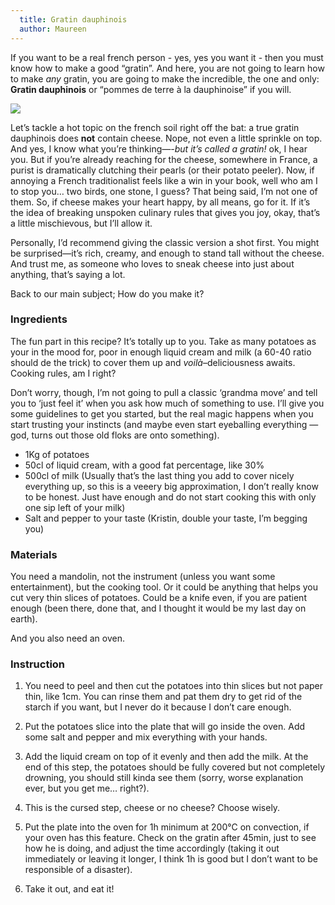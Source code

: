 ```yaml
---
  title: Gratin dauphinois
  author: Maureen
---
```


If you want to be a real french person - yes, yes you want it - then you must know how to make a good "gratin". And here, you are not going to learn how to make *any* gratin, you are going to make the incredible, the one and only: **Gratin dauphinois** or "pommes de terre à la dauphinoise" if you will.

![](images/gratin-dauphinois.jpeg)

::: {.callout-note appearance="simple"}
Let's tackle a hot topic on the french soil right off the bat: a true gratin dauphinois does **not** contain cheese. Nope, not even a little sprinkle on top. And yes, I know what you're thinking*----but it's called a gratin!* ok, I hear you. But if you're already reaching for the cheese, somewhere in France, a purist is dramatically clutching their pearls (or their potato peeler). Now, if annoying a French traditionalist feels like a win in your book, well who am I to stop you... two birds, one stone, I guess? That being said, I'm not one of them. So, if cheese makes your heart happy, by all means, go for it. If it's the idea of breaking unspoken culinary rules that gives you joy, okay, that's a little mischievous, but I'll allow it.

Personally, I'd recommend giving the classic version a shot first. You might be surprised---it's rich, creamy, and enough to stand tall without the cheese. And trust me, as someone who loves to sneak cheese into just about anything, that's saying a lot.
:::

Back to our main subject; How do you make it?

### Ingredients

::: {.callout-note appearance="minimal"}
The fun part in this recipe? It's totally up to you. Take as many potatoes as your in the mood for, poor in enough liquid cream and milk (a 60-40 ratio should de the trick) to cover them up and *voilà*--deliciousness awaits. Cooking rules, am I right?

Don't worry, though, I'm not going to pull a classic 'grandma move' and tell you to 'just feel it' when you ask how much of something to use. I'll give you some guidelines to get you started, but the real magic happens when you start trusting your instincts (and maybe even start eyeballing everything ---god, turns out those old floks are onto something).
:::

-   1Kg of potatoes
-   50cl of liquid cream, with a good fat percentage, like 30%
-   500cl of milk (Usually that's the last thing you add to cover nicely everything up, so this is a veeery big approximation, I don't really know to be honest. Just have enough and do not start cooking this with only one sip left of your milk)
-   Salt and pepper to your taste (Kristin, double your taste, I'm begging you)

### Materials

You need a mandolin, not the instrument (unless you want some entertainment), but the cooking tool. Or it could be anything that helps you cut very thin slices of potatoes. Could be a knife even, if you are patient enough (been there, done that, and I thought it would be my last day on earth).

And you also need an oven.

### Instruction

1.  You need to peel and then cut the potatoes into thin slices but not paper thin, like 1cm. You can rinse them and pat them dry to get rid of the starch if you want, but I never do it because I don't care enough.

2.  Put the potatoes slice into the plate that will go inside the oven. Add some salt and pepper and mix everything with your hands.

3.  Add the liquid cream on top of it evenly and then add the milk. At the end of this step, the potatoes should be fully covered but not completely drowning, you should still kinda see them (sorry, worse explanation ever, but you get me... right?).

4.  This is the cursed step, cheese or no cheese? Choose wisely.

5.  Put the plate into the oven for 1h minimum at 200°C on convection, if your oven has this feature. Check on the gratin after 45min, just to see how he is doing, and adjust the time accordingly (taking it out immediately or leaving it longer, I think 1h is good but I don't want to be responsible of a disaster).

6.  Take it out, and eat it!
